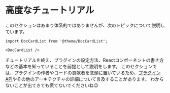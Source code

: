 # 高度なチュートリアル

このセクションはあまり体系的ではありませんが、次のトピックについて説明しています。

```mdx-code-block
import DocCardList from '@theme/DocCardList';

<DocCardList />
```

チュートリアルを終え、プラグインの設定方法、Reactコンポーネントの書き方などの基本を知っていることを前提として説明をします。 このセクションでは、プラグインの作者やコードの貢献者を念頭に置いているため、[プラグインAPI](../api/plugin-methods/README.mdx)やその他のアーキテクチャの詳細について言及することがあります。 わからないことが出てきても慌てないでくださいね😉
